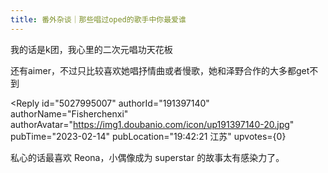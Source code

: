 ```yaml
---
title: 番外杂谈｜那些唱过oped的歌手中你最爱谁
---
```



<Forum groupName="动画番剧" groupUrl="https://www.douban.com/group/596353/" archivedAt="2025-05-16T14:47:16.311Z">
  <Post
    id="283329486"
    title="番外杂谈｜那些唱过oped的歌手中你最爱谁"
    url="https://www.douban.com/group/topic/283329486/?_spm_id=MTk3NTI1MDI1"
    pubTime="2023-02-15"
    highlightUserId="191397140"
  >
我的话是k团，我心里的二次元唱功天花板

还有aimer，不过只比较喜欢她唱抒情曲或者慢歌，她和泽野合作的大多都get不到

<Reply
  id="5027995007"
  authorId="191397140"
  authorName="Fisherchenxi"
  authorAvatar="https://img1.doubanio.com/icon/up191397140-20.jpg"
  pubTime="2023-02-14"
  pubLocation="19:42:21 江苏"
  upvotes={0}
>
私心的话最喜欢 Reona，小偶像成为 superstar 的故事太有感染力了。
</Reply>
  </Post>
</Forum>
